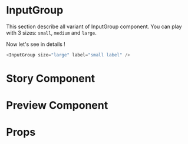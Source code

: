 
<Meta title="Molecules|InputGroup" component={InputGroup} />

# InputGroup

This section describe all variant of InputGroup component. You can play with 3 sizes: `small`, `medium` and `large`.

<InputGroup size="large" label="small label" />

Now let's see in details !

```javascript
<InputGroup size="large" label="small label" />
```

# Story Component

<Story name="Small <InputGroup /> story">
    <InputGroup size="small" label="small label" />
</Story>

# Preview Component

<Preview>
    <Story name="Small <InputGroup /> preview">
        <InputGroup size="small" label="small label" />
    </Story>
</Preview>

# Props

<Props of={InputGroup} />